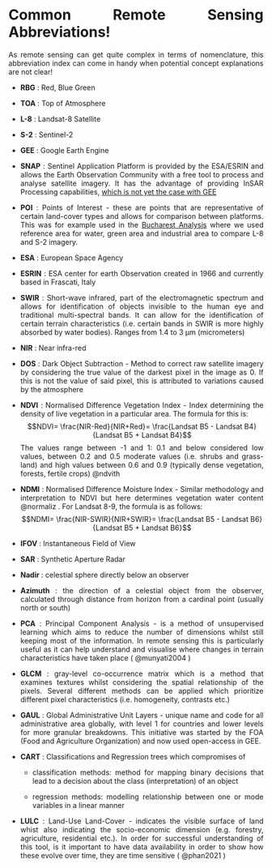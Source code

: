 <div style="text-align: justify">

# Common Remote Sensing Abbreviations! {.unnumbered}

As remote sensing can get quite complex in terms of nomenclature, this abbreviation index can come in handy when potential concept explanations are not clear!

-   **RBG** : Red, Blue Green

-   **TOA** : Top of Atmosphere

-   **L-8** : Landsat-8 Satellite

-   **S-2** : Sentinel-2

-   **GEE** : Google Earth Engine

-   **SNAP** : Sentinel Application Platform is provided by the ESA/ESRIN and allows the Earth Observation Community with a free tool to process and analyse satellite imagery. It has the advantage of providing InSAR Processing capabilities, [which is not yet the case with GEE](https://gis.stackexchange.com/questions/348182/does-google-earth-engine-have-insar-processing-capabilities-for-sentinel-1-data#:~:text=The%20answer%20is%20no.,flexible%20python%2Dbased%20InSAR%20toolboxes)

-   **POI** : Points of Interest - these are points that are representative of certain land-cover types and allows for comparison between platforms. This was for example used in the [Bucharest Analysis](https://vtesniere.github.io/CASA0023_book/intro.html#Selecting-our-Points-of-Interest) where we used reference area for water, green area and industrial area to compare L-8 and S-2 imagery.

-   **ESA** : European Space Agency

-   **ESRIN** : ESA center for earth Observation created in 1966 and currently based in Frascati, Italy

-   **SWIR** : Short-wave infrared, part of the electromagnetic spectrum and allows for identification of objects invisible to the human eye and traditional multi-spectral bands. It can allow for the identification of certain terrain characteristics (i.e. certain bands in SWIR is more highly absorbed by water bodies). Ranges from 1.4 to 3 µm (micrometers)

-   **NIR** : Near infra-red

-   **DOS** : Dark Object Subtraction - Method to correct raw satellite imagery by considering the true value of the darkest pixel in the image as 0. If this is not the value of said pixel, this is attributed to variations caused by the atmosphere

-   **NDVI** : Normalised Difference Vegetation Index - Index determining the density of live vegetation in a particular area. The formula for this is: $$NDVI= \frac{NIR-Red}{NIR+Red}= \frac{Landsat B5 - Landsat B4} {Landsat B5 + Landsat B4}$$ The values range between -1 and 1: 0.1 and below considered low values, between 0.2 and 0.5 moderate values (i.e. shrubs and grass-land) and high values between 0.6 and 0.9 (typically dense vegetation, forests, fertile crops) @ndvith

-   **NDMI** : Normalised Difference Moisture Index - Similar methodology and interpretation to NDVI but here determines vegetation water content @normaliz . For Landsat 8-9, the formula is as follows: $$NDMI= \frac{NIR-SWIR}{NIR+SWIR}= \frac{Landsat B5 - Landsat B6} {Landsat B5 + Landsat B6}$$

-   **IFOV** : Instantaneous Field of View

-   **SAR** : Synthetic Aperture Radar

-   **Nadir** : celestial sphere directly below an observer

-   **Azimuth** : the direction of a celestial object from the observer, calculated through distance from horizon from a cardinal point (usually north or south)

-   **PCA** : Principal Component Analysis - is a method of unsupervised learning which aims to reduce the number of dimensions whilst still keeping most of the information. In remote sensing this is particularly useful as it can help understand and visualise where changes in terrain characteristics have taken place ( @munyati2004 )

-   **GLCM** : gray-level co-occurrence matrix which is a method that examines textures whilst considering the spatial relationship of the pixels. Several different methods can be applied which prioritize different pixel characteristics (i.e. homogeneity, contrasts etc.)

-   **GAUL** : Global Administrative Unit Layers - unique name and code for all administrative area globally, with level 1 for countries and lower levels for more granular breakdowns. This initiative was started by the FOA (Food and Agriculture Organization) and now used open-access in GEE.

-   **CART** : Classifications and Regression trees which compromises of

    -   classification methods: method for mapping binary decisions that lead to a decision about the class (interpretation) of an object

    -   regression methods: modelling relationship between one or mode variables in a linear manner

-   **LULC** : Land-Use Land-Cover - indicates the visible surface of land whist also indicating the socio-economic dimension (e.g. forestry, agriculture, residential etc.). In order for successful understanding of this tool, is it important to have data availability in order to show how these evolve over time, they are time sensitive ( @phan2021 )
